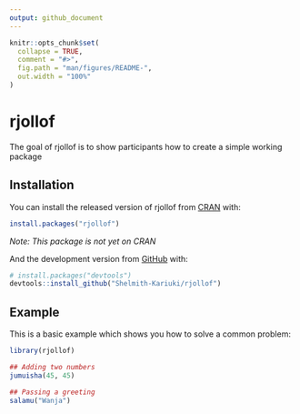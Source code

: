```yaml
---
output: github_document
---
```


<!-- README.md is generated from README.Rmd. Please edit that file -->

```r
knitr::opts_chunk$set(
  collapse = TRUE,
  comment = "#>",
  fig.path = "man/figures/README-",
  out.width = "100%"
)
```

# rjollof

<!-- badges: start -->
<!-- badges: end -->

The goal of rjollof is to show participants how to create a simple working package

## Installation

You can install the released version of rjollof from [CRAN](https://CRAN.R-project.org) with:

``` r
install.packages("rjollof")
```

_Note: This package is not yet on CRAN_

And the development version from [GitHub](https://github.com/) with:

``` r
# install.packages("devtools")
devtools::install_github("Shelmith-Kariuki/rjollof")
```
## Example

This is a basic example which shows you how to solve a common problem:

```r
library(rjollof)

## Adding two numbers
jumuisha(45, 45)

## Passing a greeting
salamu("Wanja")

```

